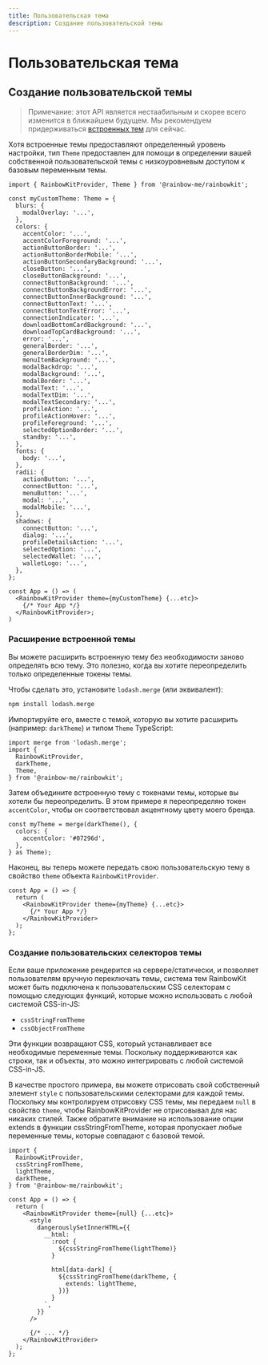 ```yaml
---
title: Пользовательская тема
description: Создание пользовательской темы
---
```


# Пользовательская тема

## Создание пользовательской темы

> Примечание: этот API является нестаабильным и скорее всего изменится
> в ближайшем будущем. Мы рекомендуем придерживаться [встроенных тем](/docs/theming) для
> сейчас.

Хотя встроенные темы предоставляют определенный уровень настройки, тип `Theme` предоставлен для помощи в определении вашей собственной пользовательской темы с низкоуровневым доступом к базовым переменным темы.

```tsx
import { RainbowKitProvider, Theme } from '@rainbow-me/rainbowkit';

const myCustomTheme: Theme = {
  blurs: {
    modalOverlay: '...',
  },
  colors: {
    accentColor: '...',
    accentColorForeground: '...',
    actionButtonBorder: '...',
    actionButtonBorderMobile: '...',
    actionButtonSecondaryBackground: '...',
    closeButton: '...',
    closeButtonBackground: '...',
    connectButtonBackground: '...',
    connectButtonBackgroundError: '...',
    connectButtonInnerBackground: '...',
    connectButtonText: '...',
    connectButtonTextError: '...',
    connectionIndicator: '...',
    downloadBottomCardBackground: '...',
    downloadTopCardBackground: '...',
    error: '...',
    generalBorder: '...',
    generalBorderDim: '...',
    menuItemBackground: '...',
    modalBackdrop: '...',
    modalBackground: '...',
    modalBorder: '...',
    modalText: '...',
    modalTextDim: '...',
    modalTextSecondary: '...',
    profileAction: '...',
    profileActionHover: '...',
    profileForeground: '...',
    selectedOptionBorder: '...',
    standby: '...',
  },
  fonts: {
    body: '...',
  },
  radii: {
    actionButton: '...',
    connectButton: '...',
    menuButton: '...',
    modal: '...',
    modalMobile: '...',
  },
  shadows: {
    connectButton: '...',
    dialog: '...',
    profileDetailsAction: '...',
    selectedOption: '...',
    selectedWallet: '...',
    walletLogo: '...',
  },
};

const App = () => (
  <RainbowKitProvider theme={myCustomTheme} {...etc}>
    {/* Your App */}
  </RainbowKitProvider>;
)
```

### Расширение встроенной темы

Вы можете расширить встроенную тему без необходимости заново определять всю тему. Это полезно, когда вы хотите переопределить только определенные токены темы.

Чтобы сделать это, установите `lodash.merge` (или эквивалент):

```bash
npm install lodash.merge
```

Импортируйте его, вместе с темой, которую вы хотите расширить (например: `darkTheme`) и типом `Theme` TypeScript:

```tsx
import merge from 'lodash.merge';
import {
  RainbowKitProvider,
  darkTheme,
  Theme,
} from '@rainbow-me/rainbowkit';
```

Затем объедините встроенную тему с токенами темы, которые вы хотели бы переопределить. В этом примере я переопределяю токен `accentColor`, чтобы он соответствовал акцентному цвету моего бренда.

```tsx
const myTheme = merge(darkTheme(), {
  colors: {
    accentColor: '#07296d',
  },
} as Theme);
```

Наконец, вы теперь можете передать свою пользовательскую тему в свойство `theme` объекта `RainbowKitProvider`.

```tsx
const App = () => {
  return (
    <RainbowKitProvider theme={myTheme} {...etc}>
      {/* Your App */}
    </RainbowKitProvider>
  );
};
```

### Создание пользовательских селекторов темы

Если ваше приложение рендерится на сервере/статически, и позволяет пользователям вручную переключать темы, система тем RainbowKit может быть подключена к пользовательским CSS селекторам с помощью следующих функций, которые можно использовать с любой системой CSS-in-JS:

- `cssStringFromTheme`
- `cssObjectFromTheme`

Эти функции возвращают CSS, который устанавливает все необходимые переменные темы. Поскольку поддерживаются как строки, так и объекты, это можно интегрировать с любой системой CSS-in-JS.

В качестве простого примера, вы можете отрисовать свой собственный элемент `style` с пользовательскими селекторами для каждой темы. Поскольку мы контролируем отрисовку CSS темы, мы передаем `null` в свойство `theme`, чтобы RainbowKitProvider не отрисовывал для нас никаких стилей. Также обратите внимание на использование опции extends в функции cssStringFromTheme, которая пропускает любые переменные темы, которые совпадают с базовой темой.

```tsx
import {
  RainbowKitProvider,
  cssStringFromTheme,
  lightTheme,
  darkTheme,
} from '@rainbow-me/rainbowkit';

const App = () => {
  return (
    <RainbowKitProvider theme={null} {...etc}>
      <style
        dangerouslySetInnerHTML={{
          __html: `
            :root {
              ${cssStringFromTheme(lightTheme)}
            }

            html[data-dark] {
              ${cssStringFromTheme(darkTheme, {
                extends: lightTheme,
              })}
            }
          `,
        }}
      />

      {/* ... */}
    </RainbowKitProvider>
  );
};
```
